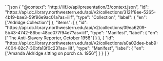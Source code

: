 
<Introduction
  heading="Create a static site <br /> with a IIIF Collection"
  subHeading="An open-source static site generator designed for fast creation, contextualization, and customization of a discovery focused digital scholarship and collections website."
/>
 
<Splash>
```json 
{
  "@context": "http://iiif.io/api/presentation/3/context.json",
  "id": "https://api.dc.library.northwestern.edu/api/v2/collections/3121f8ee-5265-4b19-bae3-59f96e9ac01a?as=iiif",
  "type": "Collection",
  "label": {
    "en": ["Aldridge Collection"]
  },
  "items": [
    {
      "id": "https://api.dc.library.northwestern.edu/api/v2/collections/09ea6209-5b43-4742-86bc-48cc077f94e7?as=iiif",
      "type": "Manifest",
      "label": {
        "en": ["The Anti-Slavery Reporter, October 1958"]
      }
    },
    {
      "id": "https://api.dc.library.northwestern.edu/api/v2/collections/a0a02dee-bab9-4004-82c7-30bfa13f0c23?as=iiif",
      "type": "Manifest",
      "label": {
        "en": ["Amanda Aldridge sitting on porch ca. 1956"]
      }
    }
  ]
}
``` 
</Splash>
